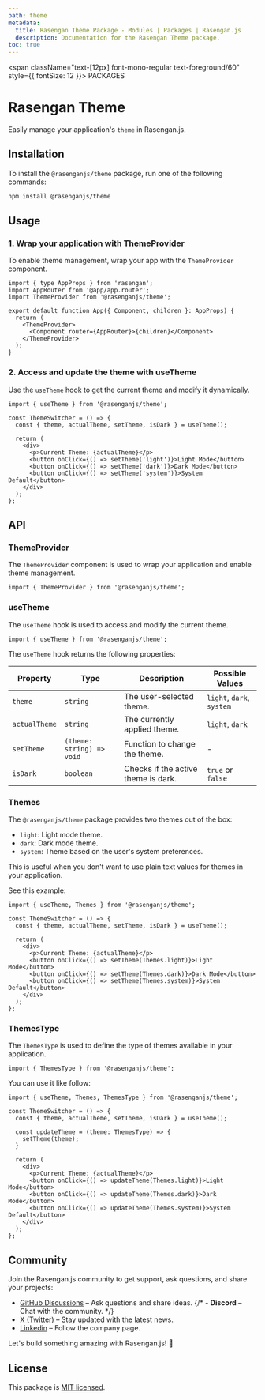 ```yaml
---
path: theme
metadata:
  title: Rasengan Theme Package - Modules | Packages | Rasengan.js
  description: Documentation for the Rasengan Theme package.
toc: true
---
```


<span className="text-[12px] font-mono-regular text-foreground/60" style={{ fontSize: 12 }}>
  PACKAGES
</span>
# Rasengan Theme

Easily manage your application's `theme` in Rasengan.js.

## Installation

To install the `@rasenganjs/theme` package, run one of the following commands:

```bash title="Terminal"
npm install @rasenganjs/theme
```

## Usage

### 1. Wrap your application with ThemeProvider

To enable theme management, wrap your app with the `ThemeProvider` component.

```tsx title="main.tsx" showLineNumbers {3,7,9} /ThemeProvider/
import { type AppProps } from 'rasengan'; 
import AppRouter from '@app/app.router';
import ThemeProvider from '@rasenganjs/theme';

export default function App({ Component, children }: AppProps) {
  return (
    <ThemeProvider>
      <Component router={AppRouter}>{children}</Component>
    </ThemeProvider>
  );
}
```

### 2. Access and update the theme with useTheme

Use the `useTheme` hook to get the current theme and modify it dynamically.

```tsx title="ThemeSwitcher.tsx" /useTheme/ {4}
import { useTheme } from '@rasenganjs/theme';

const ThemeSwitcher = () => {
  const { theme, actualTheme, setTheme, isDark } = useTheme();

  return (
    <div>
      <p>Current Theme: {actualTheme}</p>
      <button onClick={() => setTheme('light')}>Light Mode</button>
      <button onClick={() => setTheme('dark')}>Dark Mode</button>
      <button onClick={() => setTheme('system')}>System Default</button>
    </div>
  );
};
```

## API

### ThemeProvider

The `ThemeProvider` component is used to wrap your application and enable theme management.

```tsx title="ThemeProvider.tsx"
import { ThemeProvider } from '@rasenganjs/theme';  
```

### useTheme

The `useTheme` hook is used to access and modify the current theme.

```tsx title="useTheme.ts"
import { useTheme } from '@rasenganjs/theme';  
```

The `useTheme` hook returns the following properties:

| Property      | Type                      | Description                                    | Possible Values               |
|--------------|-------------------------|--------------------------------|--------------------------------|
| `theme`       | `string`                  | The user-selected theme.         | `light`, `dark`, `system`      |
| `actualTheme` | `string`                  | The currently applied theme.    | `light`, `dark`                |
| `setTheme`    | `(theme: string) => void` | Function to change the theme.   | -                              |
| `isDark`      | `boolean`                 | Checks if the active theme is dark. | `true` or `false`             |

### Themes 

The `@rasenganjs/theme` package provides two themes out of the box:

- `light`: Light mode theme.
- `dark`: Dark mode theme.
- `system`: Theme based on the user's system preferences.

This is useful when you don't want to use plain text values for themes in your application.

See this example:

```tsx title="ThemeSwitcher.tsx" /Themes/ {9-11}
import { useTheme, Themes } from '@rasenganjs/theme';

const ThemeSwitcher = () => {
  const { theme, actualTheme, setTheme, isDark } = useTheme();

  return (
    <div>
      <p>Current Theme: {actualTheme}</p>
      <button onClick={() => setTheme(Themes.light)}>Light Mode</button>
      <button onClick={() => setTheme(Themes.dark)}>Dark Mode</button>
      <button onClick={() => setTheme(Themes.system)}>System Default</button>
    </div>
  );
};
```

### ThemesType

The `ThemesType` is used to define the type of themes available in your application.

```tsx title="ThemesType.ts"
import { ThemesType } from '@rasenganjs/theme';  
```

You can use it like follow:

```tsx title="ThemeSwitcher.tsx" /ThemesType/ {6-8}
import { useTheme, Themes, ThemesType } from '@rasenganjs/theme';

const ThemeSwitcher = () => {
  const { theme, actualTheme, setTheme, isDark } = useTheme();

  const updateTheme = (theme: ThemesType) => {
    setTheme(theme);
  }

  return (
    <div>
      <p>Current Theme: {actualTheme}</p>
      <button onClick={() => updateTheme(Themes.light)}>Light Mode</button>
      <button onClick={() => updateTheme(Themes.dark)}>Dark Mode</button>
      <button onClick={() => updateTheme(Themes.system)}>System Default</button>
    </div>
  );
};

```

## Community

Join the Rasengan.js community to get support, ask questions, and share your projects:

- <a href="https://github.com/rasengan-dev/rasenganjs/discussions" target="_blank" rel="noopener noreferrer">GitHub Discussions</a> – Ask questions and share ideas.
{/* - **Discord** – Chat with the community. */}
- <a href="https://x.com/rasenganjs" target="_blank" rel="noopener noreferrer">X (Twitter)</a> – Stay updated with the latest news.
- <a href="https://www.linkedin.com/company/rasenganjs/" target="_blank" rel="noopener noreferrer">Linkedin</a> – Follow the company page.

Let's build something amazing with Rasengan.js! 🚀

## License

This package is [MIT licensed](https://github.com/rasengan-dev/rasenganjs/blob/main/LICENSE).

